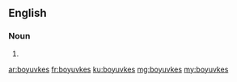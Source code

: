 ==English==

===Noun===
{{head|en}}

# {{plural of|boyuvke}}

[[ar:boyuvkes]]
[[fr:boyuvkes]]
[[ku:boyuvkes]]
[[mg:boyuvkes]]
[[my:boyuvkes]]